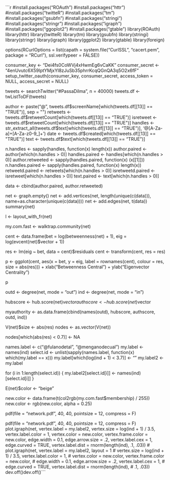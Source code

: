 ```r
#install.packages("ROAuth")
#install.packages("httr")
#install.packages("twitteR")
#install.packages("tm")
#install.packages("gsubfn")
#install.packages("stringi")
#install.packages("stringr")
#install.packages("igraph")
#install.packages("ggoplot2")
#install.packages("gtable")
library(ROAuth)
library(httr)
library(twitteR)
library(tm)
library(gsubfn)
library(stringi)
library(stringr)
library(igraph)
library(ggplot2)
library(gtable)
library(foreign)

options(RCurlOptions = list(capath = system.file("CurlSSL", "cacert.pem", package = "RCurl"), ssl.verifypeer = FALSE))

consumer_key <- "Dei4fs0CoWVj4xHwmEg6vCaKK"
consumer_secret <- "4enUvutc6X59lptYMjxYl8zJuSb35phrrKcqQGnQA3q5O2x6fF"
setup_twitter_oauth(consumer_key,
                    consumer_secret,
                    access_token = NULL,
                    access_secret = NULL)

tweets <- searchTwitter("#PassaDilma", n = 40000)
tweets.df <- twListToDF(tweets)

author <- paste("@", tweets.df$screenName[which(tweets.df[[13]] == "TRUE")], sep = "")
retweets <- tweets.df$retweetCount[which(tweets.df[[13]] == "TRUE")]
isretweet <- tweets.df$retweetCount[which(tweets.df[[13]] == "TRUE")]
handles <- str_extract_all(tweets.df$text[which(tweets.df[[13]] == "TRUE")], '@[A-Za-a]+[A-Za-z0-9_]+')
date <- tweets.df$created[which(tweets.df[[13]] == "TRUE")]
text <- tweets.df$text[which(tweets.df[[13]] == "TRUE")]

n.handles <- sapply(handles, function(x) length(x))
author.paired <- author[which(n.handles > 0)]
handles.paired <- handles[which(n.handles > 0)]
author.retweeted <- sapply(handles.paired, function(x) (x[[1]]))
n.handles.paired <- sapply(handles.paired, function(x) length(x))
retweetd.paired <- retweets[which(n.handles > 0)]
isretweetd.paired <- isretweet[which(n.handles > 0)]
text.paired <- text[which(n.handles > 0)]

data <- cbind(author.paired, author.retweeted)

net <- graph.empty()
net <- add.vertices(net, length(unique(c(data))), name=as.character(unique(c(data))))
net <- add.edges(net, t(data))
summary(net)

l <- layout_with_fr(net)

my.com.fast <- walktrap.community(net)

cent <- data.frame(bet = log(betweenness(net) + 1), eig = log(evcent(net)$vector + 1))

res <- lm(eig ~ bet, data = cent)$residuals
cent <- transform(cent, res = res)

p <- ggplot(cent, aes(x = bet, y = eig, label = rownames(cent), colour = res,
                       size = abs(res))) +
  xlab("Betweenness Central") +
  ylab("Eigenvector Centrality")

p

outd <- degree(net, mode = "out")
ind <- degree(net, mode = "in")

hubscore <- hub.score(net)$vector
authscore <- hub.score(net)$vector

myauthority <- as.data.frame(cbind(names(outd), hubscore, authscore, outd, ind))

V(net)$size <- abs(res)
nodes <- as.vector(V(net))

nodes[which(abs(res) < 0.7)] <- NA

names.label <- c("@fulanodetal", "@menganodecual")
my.label <- names(ind)
select.id <- unlist(sapply(names.label, function(x) which(my.label == x)))
my.label[which(log(ind + 1) < 3.7)] <- ""
my.label2 <- my.label

for (i in 1:length(select.id)) {
  my.label2[select.id[i]] <- names(ind)[select.id[i]]
}

E(net)$color <- "beige"

new.color <- data.frame(t(col2rgb(my.com.fast$membership) / 255))
new.color <- rgb(new.color, alpha = 0.25)

pdf(file = "network.pdf", 40, 40, pointsize = 12, compress = F)

pdf(file = "network.pdf", 40, 40, pointsize = 12, compress = F)
plot.igraph(net, vertex.label = my.label2,
            vertex.size = log(ind + 1) / 3.5, vertex.label.color = 1,
            vertex.color = new.color, vertex.frame.color = new.color,
            edge.width = 0.1, edge.arrow.size = .2, vertex.label.cex = 1,
            edge.curved = TRUE, vertex.label.dist = rnorm(length(ind), 
                                                          .1, .03))
# plot.igraph(net, vertex.label = my.label2, layout = 1
#             vertex.size = log(ind + 1) / 3.5, vertex.label.color = 1,
#             vertex.color = new.color, vertex.frame.color = new.color,
#             edge.width = 0.1, edge.arrow.size = .2, vertex.label.cex = 1,
#             edge.curved = TRUE, vertex.label.dist = rnorm(length(ind), 
#                                                           .1, .03))
dev.off()dev.off()```
